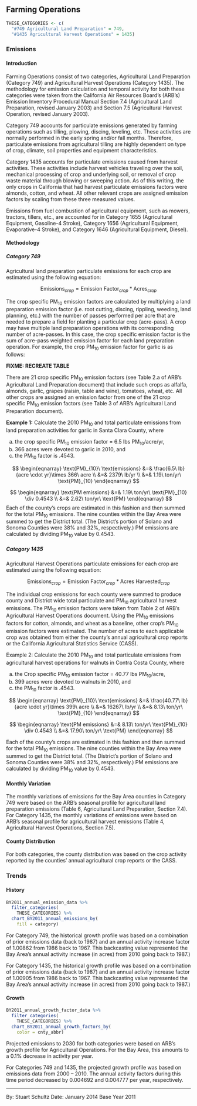 ## Farming Operations

```r
THESE_CATEGORIES <- c(
  "#749 Agricultural Land Preparation" = 749,
  "#1435 Agricultural Harvest Operations" = 1435)
```

### Emissions

#### Introduction {-}

Farming Operations consist of two categories, Agricultural Land Preparation (Category 749) and Agricultural Harvest Operations (Category 1435). The methodology for emission calculation and temporal activity for both these categories were taken from the California Air Resources Board’s (ARB’s) Emission Inventory Procedural Manual Section 7.4 (Agricultural Land Preparation, revised January 2003) and Section 7.5 (Agricultural Harvest Operation, revised January 2003).

Category 749 accounts for particulate emissions generated by farming operations such as tilling, plowing, discing, leveling, etc. These activities are normally performed in the early spring and/or fall months. Therefore, particulate emissions from agricultural tilling are highly dependent on type of crop, climate, soil properties and equipment characteristics.

Category 1435 accounts for particulate emissions caused from harvest activities. These activities include harvest vehicles traveling over the soil, mechanical processing of crop and underlying soil, or removal of crop waste material through blowing or sweeping action. As of this writing, the only crops in California that had harvest particulate emissions factors were almonds, cotton, and wheat. All other relevant crops are assigned emission factors by scaling from these three measured values.

Emissions from fuel combustion of agricultural equipment, such as mowers, tractors, tillers, etc., are accounted for in Category 1655 (Agricultural Equipment, Gasoline-4 Stroke), Category 1656 (Agricultural Equipment, Evaporative-4 Stroke), and Category 1646 (Agricultural Equipment, Diesel).

#### Methodology {-}

##### Category 749 {#cat_749-methodology -}

Agricultural land preparation particulate emissions for each crop are estimated using the following equation:

$$
\text{Emissions}_{crop} = \text{Emission Factor}_{crop} * \text{Acres}_{crop}
$$

The crop specific PM~10~ emission factors are calculated by multiplying a land preparation emission factor (i.e. root cutting, discing, rippling, weeding, land planning, etc.) with the number of passes performed per acre that are needed to prepare a field for planting a particular crop (acre-pass). A crop may have multiple land preparation operations with its corresponding number of acre-passes. In this case, the crop specific emission factor is the sum of acre-pass weighted emission factor for each land preparation operation. For example, the crop PM~10~ emission factor for garlic is as follows:

**FIXME: RECREATE TABLE**

There are 21 crop specific PM~10~ emission factors (see Table 2.a of ARB’s Agricultural Land Preparation document) that include such crops as alfalfa, almonds, garlic, grapes (raisin, table and wine), tomatoes, wheat, etc. All other crops are assigned an emission factor from one of the 21 crop specific PM~10~ emission factors (see Table 3 of ARB’s Agricultural Land Preparation document).

**Example 1:** Calculate the 2010 PM~10~ and total particulate emissions from land preparation activities for garlic in Santa Clara County, where

a. the crop specific PM~10~ emission factor = 6.5 lbs PM~10~/acre/yr, 
b. 366 acres were devoted to garlic in 2010, and
c. the PM~10~ factor is .4543.

$$
\begin{eqnarray}
\text{PM}_{10}\ \text{emissions} &=& \frac{6.5\ lb}{acre \cdot yr}\times 366\ acre \\
  &=& 2379\ lb/yr \\
  &=& 1.19\ ton/yr\ \text{PM}_{10}
\end{eqnarray}
$$

$$
\begin{eqnarray}
\text{PM emissions} &=& 1.19\ ton/yr\ \text{PM}_{10} \div 0.4543 \\
  &=& 2.62\ ton/yr\ \text{PM}
\end{eqnarray}
$$
Each of the county’s crops are estimated in this fashion and then summed for the total PM~10~ emissions. The nine counties within the Bay Area were summed to get the District total. (The District’s portion of Solano and Sonoma Counties were 38% and 32%, respectively.) PM emissions are calculated by dividing PM~10~ value by 0.4543.

##### Category 1435 {-}

Agricultural Harvest Operations particulate emissions for each crop are estimated using the following equation:

$$
\text{Emissions}_{crop} = \text{Emission Factor}_{crop} * \text{Acres Harvested}_{crop}
$$

The individual crop emissions for each county were summed to produce county and District wide total particulate and PM~10~ agricultural harvest emissions. The PM~10~ emission factors were taken from Table 2 of ARB’s Agricultural Harvest Operations document. Using the PM~10~ emissions factors for cotton, almonds, and wheat as a baseline, other crop’s PM~10~ emission factors were estimated. The number of acres to each applicable crop was obtained from either the county’s annual agricultural crop reports or the California Agricultural Statistics Service (CASS).

Example 2: Calculate the 2010 PM~10~ and total particulate emissions from agricultural harvest operations for walnuts in Contra Costa County, where

a. the Crop specific PM~10~ emission factor = 40.77 lbs PM~10~/acre, 
b. 399 acres were devoted to walnuts in 2010, and
c. the PM~10~ factor is .4543.

$$
\begin{eqnarray}
\text{PM}_{10}\ \text{emissions} &=& \frac{40.77\ lb}{acre \cdot yr}\times 399\ acre \\
  &=& 16267\ lb/yr \\
  &=& 8.13\ ton/yr\ \text{PM}_{10}
\end{eqnarray}
$$

$$
\begin{eqnarray}
\text{PM emissions} &=& 8.13\ ton/yr\ \text{PM}_{10} \div 0.4543 \\
  &=& 17.90\ ton/yr\ \text{PM}
\end{eqnarray}
$$

Each of the county’s crops are estimated in this fashion and then summed for the total PM~10~ emissions. The nine counties within the Bay Area were summed to get the District total. (The District’s portion of Solano and Sonoma Counties were 38% and 32%, respectively.) PM emissions are calculated by dividing PM~10~ value by 0.4543.

#### Monthly Variation {-}

The monthly variations of emissions for the Bay Area counties in Category 749 were based on the ARB’s seasonal profile for agricultural land preparation emissions (Table 6, Agricultural Land Preparation, Section 7.4). For Category 1435, the monthly variations of emissions were based on ARB’s seasonal profile for agricultural harvest emissions (Table 4, Agricultural Harvest Operations, Section 7.5).

#### County Distribution {-}

For both categories, the county distribution was based on the crop activity reported by the counties’ annual agricultural crop reports or the CASS.

### Trends

#### History {-}

```r
BY2011_annual_emission_data %>%
  filter_categories(
    THESE_CATEGORIES) %>%
  chart_BY2011_annual_emissions_by(
    fill = category) 
```

For Category 749, the historical growth profile was based on a combination of prior emissions data (back to 1987) and an annual activity increase factor of 1.00862 from 1986 back to 1967. This backcasting value represented the Bay Area’s annual activity increase (in acres) from 2010 going back to 1987.)

For Category 1435, the historical growth profile was based on a combination of prior emissions data (back to 1987) and an annual activity increase factor of 1.00905 from 1986 back to 1967. This backcasting value represented the Bay Area’s annual activity increase (in acres) from 2010 going back to 1987.)

#### Growth {-}

```r
BY2011_annual_growth_factor_data %>%
  filter_categories(
    THESE_CATEGORIES) %>%
  chart_BY2011_annual_growth_factors_by(
    color = cnty_abbr) 
```

Projected emissions to 2030 for both categories were based on ARB’s growth profile for Agricultural Operations. For the Bay Area, this amounts to a 0.1% decrease in activity per year.

For Categories 749 and 1435, the projected growth profile was based on emissions data from 2000 – 2010. The annual activity factors during this time period decreased by 0.004692 and 0.004777 per year, respectively.

***

By: Stuart Schultz 
Date: January 2014 
Base Year 2011
